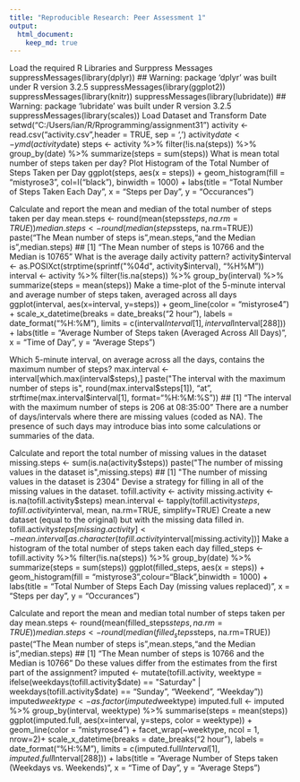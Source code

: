 ```yaml
---
title: "Reproducible Research: Peer Assessment 1"
output: 
  html_document:
    keep_md: true
---
```


Load the required R Libraries and Surppress Messages
    suppressMessages(library(dplyr))
## Warning: package 'dplyr' was built under R version 3.2.5
    suppressMessages(library(ggplot2))
    suppressMessages(library(knitr))
    suppressMessages(library(lubridate))
## Warning: package 'lubridate' was built under R version 3.2.5
    suppressMessages(library(scales))
Load Dataset and Transform Date
    setwd("C:/Users/ian/R/Rprogramming/assignment31")
    activity <- read.csv("activity.csv",header = TRUE, sep = ',')
    activity$date <- ymd(activity$date)
    steps <- activity %>% 
        filter(!is.na(steps)) %>%
            group_by(date) %>% 
                summarize(steps = sum(steps))
What is mean total number of steps taken per day?
Plot Histogram of the Total Number of Steps Taken per Day
    ggplot(steps, aes(x = steps)) +
        geom_histogram(fill = "mistyrose3", col=I("black"), binwidth = 1000) +
        labs(title = "Total Number of Steps Taken Each Day",
             x = "Steps per Day", 
             y = "Occurances")


Calculate and report the mean and median of the total number of steps taken per day
    mean.steps <- round(mean(steps$steps, na.rm=TRUE))
    median.steps <- round(median(steps$steps, na.rm=TRUE))
    paste("The Mean number of steps is",mean.steps,"and the Median is",median.steps)
## [1] "The Mean number of steps is 10766 and the Median is 10765"
What is the average daily activity pattern?
    activity$interval <- as.POSIXct(strptime(sprintf("%04d", activity$interval), "%H%M"))
    interval <- activity %>% 
        filter(!is.na(steps)) %>% 
            group_by(interval) %>% 
                summarize(steps = mean(steps))
Make a time-plot of the 5-minute interval and average number of steps taken, averaged across all days
    ggplot(interval, aes(x=interval, y=steps)) +
        geom_line(color = "mistyrose4") +
        scale_x_datetime(breaks = date_breaks("2 hour"), 
            labels = date_format("%H:%M"),
            limits = c(interval$Interval[1], interval$Interval[288])) +
        labs(title = "Average Number of Steps taken (Averaged Across All Days)", 
             x = "Time of Day", 
             y = "Average Steps")


Which 5-minute interval, on average across all the days, contains the maximum number of steps?
    max.interval <- interval[which.max(interval$steps),]
    paste("The interval with the maximum number of steps is",
        round(max.interval$steps[1]), "at",
        strftime(max.interval$interval[1], format="%H:%M:%S"))
## [1] "The interval with the maximum number of steps is 206 at 08:35:00"
There are a number of days/intervals where there are missing values (coded as NA). The presence of such days may introduce bias into some calculations or summaries of the data.

Calculate and report the total number of missing values in the dataset
    missing.steps <- sum(is.na(activity$steps))
    paste("The number of missing values in the dataset is",missing.steps)
## [1] "The number of missing values in the dataset is 2304"
Devise a strategy for filling in all of the missing values in the dataset.
    tofill.activity <- activity
    missing.activity <- is.na(tofill.activity$steps)
    mean.interval <- tapply(tofill.activity$steps,
        tofill.activity$interval, 
        mean, na.rm=TRUE, simplify=TRUE)
Create a new dataset (equal to the original) but with the missing data filled in.
    tofill.activity$steps[missing.activity] <- mean.interval[as.character(tofill.activity$interval[missing.activity])]
Make a histogram of the total number of steps taken each day
    filled_steps <- tofill.activity %>%
        filter(!is.na(steps)) %>% 
            group_by(date) %>% 
                summarize(steps = sum(steps))
    ggplot(filled_steps, aes(x = steps)) +
        geom_histogram(fill = "mistyrose3",colour="Black",binwidth = 1000) +
        labs(title = "Total Number of Steps Each Day (missing values replaced)", 
        x = "Steps per day",
        y = "Occurances")


Calculate and report the mean and median total number of steps taken per day
    mean.steps <- round(mean(filled_steps$steps, na.rm=TRUE))
    median.steps <- round(median(filled_steps$steps, na.rm=TRUE))
    paste("The Mean number of steps is",mean.steps,"and the Median is",median.steps)
## [1] "The Mean number of steps is 10766 and the Median is 10766"
Do these values differ from the estimates from the first part of the assignment?
    imputed <- mutate(tofill.activity, 
        weektype = ifelse(weekdays(tofill.activity$date) == "Saturday" |
        weekdays(tofill.activity$date) == "Sunday", "Weekend", "Weekday"))
    imputed$weektype <- as.factor(imputed$weektype)
    imputed.full <- imputed %>%
        group_by(interval, weektype) %>%
            summarise(steps = mean(steps)) 
    ggplot(imputed.full, aes(x=interval, y=steps, color = weektype)) +
        geom_line(color = "mistyrose4") +
        facet_wrap(~weektype, ncol = 1, nrow=2)+
        scale_x_datetime(breaks = date_breaks("2 hour"),
            labels = date_format("%H:%M"),
            limits = c(imputed.full$Interval[1],
            imputed.full$Interval[288])) +
      labs(title = "Average Number of Steps taken (Weekdays vs. Weekends)",
            x = "Time of Day", 
            y = "Average Steps")
